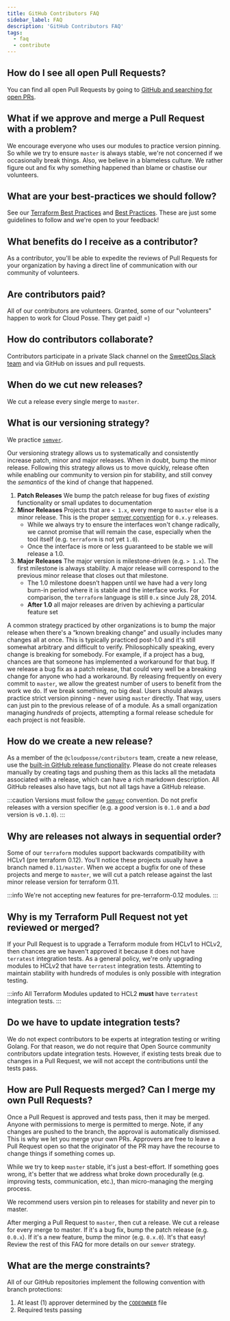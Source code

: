 ```yaml
---
title: GitHub Contributors FAQ
sidebar_label: FAQ
description: 'GitHub Contributors FAQ'
tags:
  - faq
  - contribute
---
```


## How do I see all open Pull Requests?

You can find all open Pull Requests by going to [GitHub and searching for open PRs](https://github.com/pulls?q=is%3Apr+is%3Aopen+org%3Acloudposse).

## What if we approve and merge a Pull Request with a problem?

We encourage everyone who uses our modules to practice version pinning. So while we try to ensure `master` is always stable,
we're not concerned if we occasionally break things. Also, we believe in a blameless culture. We rather figure out and fix
why something happened than blame or chastise our volunteers.

## What are your best-practices we should follow?

 See our  [Terraform Best Practices](/best-practices/terraform) and [Best Practices](/best-practices/). These are just some guidelines to follow and we're open to your feedback!

## What benefits do I receive as a contributor?

As a contributor, you'll be able to expedite the reviews of Pull Requests for your organization by having a direct
line of communication with our community of volunteers.

## Are contributors paid?

All of our contributors are volunteers. Granted, some of our "volunteers" happen to work for Cloud Posse. They get paid! =)

## How do contributors collaborate?

Contributors participate in a private Slack channel on the [SweetOps Slack team](https://slack.sweetops.com/) and via GitHub on issues and pull requests.

## When do we cut new releases?

We cut a release every single merge to `master`.

## What is our versioning strategy?

We practice [`semver`](https://semver.org).

Our versioning strategy allows us to systematically and consistently increase patch, minor and major releases. When in doubt, bump the minor release.
Following this strategy allows us to move quickly, release often while enabling our community to version pin for stability, and still convey the *semantics* of the kind of change that happened.

1. **Patch Releases** We bump the patch release for bug fixes of *existing* functionality or small updates to documentation
2. **Minor Releases** Projects that are `< 1.x`, every merge to `master` else is a minor release. This is the proper [semver convention](https://semver.org/#spec-item-4) for `0.x.y` releases.
   - While we always try to ensure the interfaces won't change radically, we cannot promise that will remain the case, especially when the tool itself (e.g. `terraform` is not yet `1.0`).
   - Once the interface is more or less guaranteed to be stable we will release a 1.0.
3. **Major Releases** The major version is milestone-driven (e.g. `> 1.x`). The first milestone is always stability. A major release will correspond to the previous minor release that closes out that milestone.
    - The 1.0 milestone doesn’t happen until we have had a very long burn-in period where it is stable and the interface works. For comparison, the `terraform` language is still `0.x` since July 28, 2014.
   -  **After 1.0** all major releases are driven by achieving a particular feature set

A common strategy practiced by other organizations is to bump the major release when there's a “known breaking change” and usually includes many changes all at once. This is typically practiced post-1.0 and it's still somewhat arbitrary and difficult to verify. Philosophically speaking, every change is breaking for somebody.
For example, if a project has a bug, chances are that someone has implemented a workaround for that bug. If we release a bug fix as a patch release, that could very well be a breaking change for anyone who had a workaround. By releasing frequently on every commit to `master`,
we allow the greatest number of users to benefit from the work we do. If we break something, no big deal. Users should always practice strict version pinning - never using `master` directly. That way, users can just pin to the previous release of of a module. As a small organization managing *hundreds* of projects, attempting a formal release schedule for each project is not feasible.

## How do we create a new release?

As a member of the `@cloudposse/contributors` team, create a new release, use the [built-in GitHub release functionality](https://help.github.com/en/enterprise/2.13/user/articles/creating-releases). Please do not create releases manually by creating tags and pushing them as this lacks all the metadata associated with a release, which can have a rich markdown description. All GitHub releases also have tags, but not all tags have a GitHub release.


:::caution
Versions must follow the [`semver`](https://semver.org) convention. Do not prefix releases with a version specifier (e.g. a *good* version is `0.1.0` and a *bad* version is `v0.1.0`).
:::


## Why are releases not always in sequential order?

Some of our `terraform` modules support backwards compatibility with HCLv1 (pre terraform 0.12). You'll notice these projects usually have a branch named `0.11/master`. When we accept a bugfix for one of these projects and merge to `master`, we will cut a patch release against the last minor release version for terraform 0.11.

:::info
We're not accepting new features for pre-terraform-0.12 modules.
:::

## Why is my Terraform Pull Request not yet reviewed or merged?

If your Pull Request is to upgrade a Terraform module from HCLv1 to HCLv2, then chances are we haven't approved it because it does not have `terratest` integration tests. As a general policy, we're only upgrading modules to HCLv2 that have `terratest` integration tests. Attemting to maintain stability
with hundreds of modules is only possible with integration testing.

:::info
All Terraform Modules updated to HCL2 **must** have `terratest` integration tests.
:::

## Do we have to update integration tests?

We do not expect contributors to be experts at integration testing or writing Golang. For that reason, we do not require that Open Source community contributors update integration tests. However, if existing tests break due to changes in a Pull Request, we will not accept the contributions until the tests pass.

## How are Pull Requests merged? Can I merge my own Pull Requests?

Once a Pull Request is approved and tests pass, then it may be merged. Anyone with permissions to merge is permitted to merge. Note, if any changes are pushed to the branch, the approval is automatically dismissed. This is why we let you merge your own PRs. Approvers are free to leave a Pull Request open so that the originator of the PR may have the recourse to change things if something comes up.

While we try to keep `master` stable, it's just a best-effort. If something goes wrong, it's better that we address what broke down procedurally (e.g. improving tests, communication, etc.), than micro-managing the merging process.

We recommend users version pin to releases for stability and never pin to master.

After merging a Pull Request to `master`, then cut a release. We cut a release for every merge to master. If it's a bug fix, bump the patch release (e.g. `0.0.x`). If it's a new feature, bump the minor (e.g. `0.x.0`). It's that easy! Review the rest of this FAQ for more details on our `semver` strategy.

## What are the merge constraints?

All of our GitHub repositories implement the following convention with branch protections:

1. At least (1) approver determined by the [`CODEOWNER`](https://docs.github.com/en/github/creating-cloning-and-archiving-repositories/about-code-owners) file
2. Required tests passing

